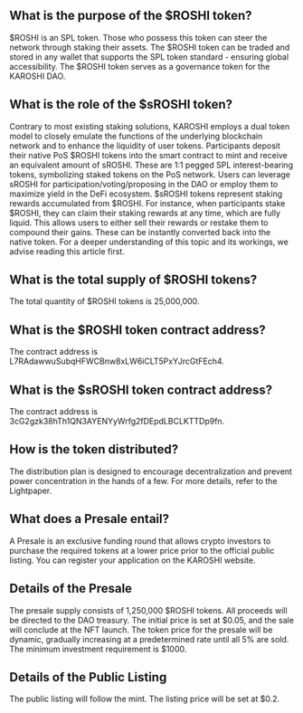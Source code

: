 ## What is the purpose of the $ROSHI token?
$ROSHI is an SPL token. Those who possess this token can steer the network through staking their assets.
The $ROSHI token can be traded and stored in any wallet that supports the SPL token standard - ensuring global accessibility.
The $ROSHI token serves as a governance token for the KAROSHI DAO.

## What is the role of the $sROSHI token?
Contrary to most existing staking solutions, KAROSHI employs a dual token model to closely emulate the functions of the underlying blockchain network and to enhance the liquidity of user tokens.
Participants deposit their native PoS $ROSHI tokens into the smart contract to mint and receive an equivalent amount of sROSHI. These are 1:1 pegged SPL interest-bearing tokens, symbolizing staked tokens on the PoS network. Users can leverage sROSHI for participation/voting/proposing in the DAO or employ them to maximize yield in the DeFi ecosystem.
$sROSHI tokens represent staking rewards accumulated from $ROSHI. For instance, when participants stake $ROSHI, they can claim their staking rewards at any time, which are fully liquid. This allows users to either sell their rewards or restake them to compound their gains. These can be instantly converted back into the native token.
For a deeper understanding of this topic and its workings, we advise reading this article first.

## What is the total supply of $ROSHI tokens?
The total quantity of $ROSHI tokens is 25,000,000.

## What is the $ROSHI token contract address?
The contract address is L7RAdawwuSubqHFWCBnw8xLW6iCLT5PxYJrcGtFEch4.

## What is the $sROSHI token contract address?
The contract address is 3cG2gzk38hTh1QN3AYENYyWrfg2fDEpdLBCLKTTDp9fn.

## How is the token distributed?
The distribution plan is designed to encourage decentralization and prevent power concentration in the hands of a few. For more details, refer to the Lightpaper.

## What does a Presale entail?
A Presale is an exclusive funding round that allows crypto investors to purchase the required tokens at a lower price prior to the official public listing.
You can register your application on the KAROSHI website.

## Details of the Presale
The presale supply consists of 1,250,000 $ROSHI tokens. All proceeds will be directed to the DAO treasury.
The initial price is set at $0.05, and the sale will conclude at the NFT launch. The token price for the presale will be dynamic, gradually increasing at a predetermined rate until all 5% are sold.
The minimum investment requirement is $1000.

## Details of the Public Listing
The public listing will follow the mint. The listing price will be set at $0.2.